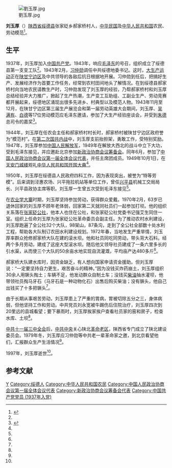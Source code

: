 
[[File:劉玉厚.jpg|thumb]]

'''刘玉厚'''（{{bd|1908年||1997年|}}）[[陕西省|陕西省]][[绥德县|绥德县]]张家砭乡郝家桥村人，[[中华民国|中华民国]]及[[中华人民共和国|中华人民共和国]]农民、劳动模范<ref name=suide>{{Cite web |url = http://www.sxsd.gov.cn/show.action?c=134&n=13675 |title = 老英雄刘玉厚 |author =  |date = 2013-09-05 |publisher = 绥德县人民政府 |language =  |accessdate =  |quote =  |archive-date = 2019-06-08 |archive-url = https://web.archive.org/web/20190608181542/http://www.sxsd.gov.cn/show.action?c=134&n=13675 |dead-url = yes }}</ref>。

==生平==
1937年，刘玉厚加入[[中国共产党|中国共产党]]。1943年，响应[[毛泽东|毛泽东]]的号召，组织成立了绥德县第一支变工队<ref name=suide/>。1943年2月，[[习仲勋|习仲勋]]调任中共绥德地委书记。这时，[[大生产运动|大生产运动]]正在[[陕甘宁边区|陕甘宁边区]]及中共领导的各敌后抗日根据地开展。习仲勋到任后，把搞好生产、发展经济作为首要工作任务，经常到农村田间地头了解情况。在到绥德县郝家桥村向当地农民请教生产时，习仲勋发现了刘玉厚的经验，乃帮郝家桥村和刘玉厚总结经验并大力推广，掀起了生产热潮，生产变工互助组、工副业生产、劳动竞赛都开展起来，绥德地区涌现出很多先进乡、村典型以及模范人物。1943年11月至12月，在陕甘宁边区第三届生产展览会和第一届劳动英雄大会期间，刘玉厚、[[吴满有|吴满有]]、[[白德|白德]]等17位劳动模范应毛泽东邀请，参加了大生产经验座谈会，并受到[[朱德|朱德]]总司令的嘉奖<ref>{{Cite web |url = http://www.crt.com.cn/news2007/news/HStop/1433162315976AI4CE0J87GCIG51FI.html |title = 特稿：伟绩彪青史 丹心天地鉴——深切怀念老领导习仲勋同志 |author =  |date = 2014-03-03 |publisher = 中红网 |language =  |accessdate =  |quote =  |archive-date = 2016-04-14 |archive-url = https://web.archive.org/web/20160414074644/http://crt.com.cn/news2007/news/HStop/1433162315976AI4CE0J87GCIG51FI.html |dead-url = no }}</ref>。

1944年，刘玉厚在任农会主任和郝家桥村村长时，郝家桥村被陕甘宁边区政府誉为“模范村”。在[[第二次国共内战|第二次国共内战]]中，刘玉厚支前抬担架，勇敢工作，受特别奖励。1947年，刘玉厚参加[[中国人民解放军|中国人民解放军]]，1949年在解放大西北的战斗中立下大功，受到毛泽东接见，并应邀赴北京参加[[新政治协商会议筹备会|新政治协商会议筹备会]]。同年6月，参加了[[中国人民政治协商会议第一届全体会议代表|中国人民政治协商会议第一届全体会议代表]]，并任主席团成员。1949年10月1日，在[[天安门城楼|天安门城楼]]观礼[[中华人民共和国开国大典|中华人民共和国开国大典]]<ref name=suide/>。

1950年，刘玉厚在绥德县人民政府四科工作，因为表现突出，被誉为“特等劳模”。后来调到泾惠农场、兴平拖拉机站等单位工作，曾任[[兴平县|兴平县]]机械工交局局长、兴平县政协主席等职。刘玉厚一生曾五次受到毛泽东接见<ref name=suide/>。

在[[农业学大寨|农业学大寨]]时期，刘玉厚坚持参加劳动，获得群众爱戴。1970年2月，63岁已退休回家的刘玉厚不顾年老体弱，回家第二天就同社员们一起参加打坝。他的组织关系落在[[张家砭乡|张家砭公社]]，他本人也住在公社，和张家砭公社党委书记强艾生同住一室。组织上任命刘玉厚为张家砭公社革命委员会副主任。为了推动农村水利建设，刘玉厚跑遍了全公社32个大队，98架山，87条沟，走到了全公社全部数十处水利工程，帮助各大队制订农田水利建设规划。1972年春，当地发生严重旱情，刘玉厚率群众抢修郝家桥大队在建的滚水坝。他和社员同吃同劳动，带头背大石料。经两个多月劳动，建成了这座大型滚水坝。随后他又领导社员建成了一条六里多长的引水渠，从而使三个大队的50余亩水地实现自流灌溉，平均亩产达480多斤<ref name=suide/>。

郝家桥大队建水库时，因资金缺乏，有人想向国家申请资金援助。但刘玉厚说：“一定要坚持自力更生，艰苦奋斗的精神。”因为没钱买炸药崩土，刘玉厚组织30余人用镢头掏土；车辆不足，他发动群众自制土车；没钱买[[柴油|柴油]]抽水灌坝，他带领社员掏马牙石（马牙石是一种动物化石）出售后购买柴油；没有镢头，他自己出钱买了十多把镢头<ref name=suide/>。

由于长期从事艰苦劳动，刘玉厚患上了严重的胃病，胃被切除五分之三，身体病弱，但他坚持工作和劳动。中共党员刘永宽被牛踢伤后住院治疗，刘玉厚四次到20里远的县城看望；要下暴雨时，刘玉厚挨家挨户查看社员家的窑和房子，检查水库、土坝<ref name=suide/>。

[[中共十一届三中全会|中共十一届三中全会]]后，[[中共中央|中共中央]]关心陕北[[革命老区|革命老区]]，陕西省专门成立了陕北建设委员会。1979年冬，刘玉厚应习仲勋等中共老一辈革命家之邀，到北京看望他们，汇报群众生产生活情况<ref name=suide/>。 

1997年，刘玉厚逝世<ref name=suide/>。

==参考文献==
{{Reflist|2}}

{{DEFAULTSORT:Liu刘}}
[[Category:刘姓|Y]]
[[Category:绥德人|Category:绥德人]]
[[Category:中华人民共和国农民|Category:中华人民共和国农民]]
[[Category:中国人民政治协商会议第一届全体会议代表|Category:中国人民政治协商会议第一届全体会议代表]]
[[Category:新政治协商会议筹备会代表|Category:新政治协商会议筹备会代表]]
[[Category:中国共产党党员_(1937年入党)|Category:中国共产党党员 (1937年入党)]]
